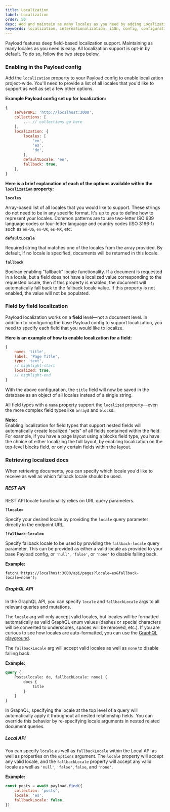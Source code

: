 ```yaml
---
title: Localization
label: Localization
order: 50
desc: Add and maintain as many locales as you need by adding Localization to your Payload config, set options for default locale, fallbacks, fields and more.
keywords: localization, internationalization, i18n, config, configuration, documentation, Content Management System, cms, headless, javascript, node, react, express
---
```


Payload features deep field-based localization support. Maintaining as many locales as you need is easy. All localization support is opt-in by default. To do so, follow the two steps below.

### Enabling in the Payload config

Add the `localization` property to your Payload config to enable localization project-wide. You'll need to provide a list of all locales that you'd like to support as well as set a few other options.

**Example Payload config set up for localization:**

```js
{
	serverURL: 'http://localhost:3000',
	collections: [
		... // collections go here
	],
	localization: {
		locales: [
			'en',
			'es',
			'de',
		],
		defaultLocale: 'en',
		fallback: true,
	},
}
```

**Here is a brief explanation of each of the options available within the `localization` property:**

**`locales`**

Array-based list of all locales that you would like to support. These strings do not need to be in any specific format. It's up to you to define how to represent your locales. Common patterns are to use two-letter ISO 639 language codes or four-letter language and country codes (ISO 3166‑1) such as `en-US`, `en-UK`, `es-MX`, etc.

**`defaultLocale`**

Required string that matches one of the locales from the array provided. By default, if no locale is specified, documents will be returned in this locale.

**`fallback`**

Boolean enabling "fallback" locale functionality. If a document is requested in a locale, but a field does not have a localized value corresponding to the requested locale, then if this property is enabled, the document will automatically fall back to the fallback locale value. If this property is not enabled, the value will not be populated.

### Field by field localization

Payload localization works on a **field** level—not a document level. In addition to configuring the base Payload config to support localization, you need to specify each field that you would like to localize.

**Here is an example of how to enable localization for a field:**

```js
{
	name: 'title',
	label: 'Page Title',
	type: 'text',
	// highlight-start
	localized: true,
	// highlight-end
}
```

With the above configuration, the `title` field will now be saved in the database as an object of all locales instead of a single string.

All field types with a `name` property support the `localized` property—even the more complex field types like `array`s and `block`s.

<Banner>
	<strong>Note:</strong><br/>
	Enabling localization for field types that support nested fields will automatically create localized "sets" of all fields contained within the field. For example, if you have a page layout using a blocks field type, you have the choice of either localizing the full layout, by enabling localization on the top-level blocks field, or only certain fields within the layout.
</Banner>

### Retrieving localized docs

When retrieving documents, you can specify which locale you'd like to receive as well as which fallback locale should be used.

##### REST API

REST API locale functionality relies on URL query parameters.

**`?locale=`**

Specify your desired locale by providing the `locale` query parameter directly in the endpoint URL.

**`?fallback-locale=`**

Specify fallback locale to be used by providing the `fallback-locale` query parameter. This can be provided as either a valid locale as provided to your base Payload config, or `'null'`, `'false'`, or `'none'` to disable falling back.

**Example:**

```
fetch('https://localhost:3000/api/pages?locale=es&fallback-locale=none');
```

##### GraphQL API

In the GraphQL API, you can specify `locale` and `fallbackLocale` args to all relevant queries and mutations.

The `locale` arg will only accept valid locales, but locales will be formatted automatically as valid GraphQL enum values (dashes or special characters will be converted to underscores, spaces will be removed, etc.). If you are curious to see how locales are auto-formatted, you can use the [GraphQL playground](/docs/graphql/overview#graphql-playground).

The `fallbackLocale` arg will accept valid locales as well as `none` to disable falling back.

**Example:**

```graphql
query {
	Posts(locale: de, fallbackLocale: none) {
		docs {
			title
		}
	}
}
```

<Banner>
	In GraphQL, specifying the locale at the top level of a query will automatically apply it throughout all nested relationship fields. You can override this behavior by re-specifying locale arguments in nested related document queries.
</Banner>

##### Local API

You can specify `locale` as well as `fallbackLocale` within the Local API as well as properties on the `options` argument. The `locale` property will accept any valid locale, and the `fallbackLocale` property will accept any valid locale as well as `'null'`, `'false'`, `false`, and `'none'`.

**Example:**

```js
const posts = await payload.find({
	collection: 'posts',
	locale: 'es',
	fallbackLocale: false,
})
```
